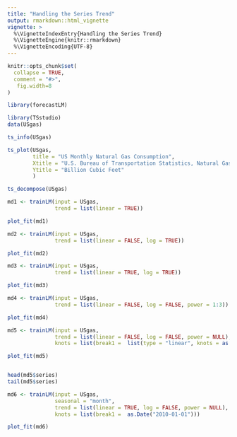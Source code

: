```yaml
---
title: "Handling the Series Trend"
output: rmarkdown::html_vignette
vignette: >
  %\VignetteIndexEntry{Handling the Series Trend}
  %\VignetteEngine{knitr::rmarkdown}
  %\VignetteEncoding{UTF-8}
---
```


```r
knitr::opts_chunk$set(
  collapse = TRUE,
  comment = "#>",
   fig.width=8
)
```

```r
library(forecastLM)
```



```r
library(TSstudio)
data(USgas)

ts_info(USgas)

ts_plot(USgas,
        title = "US Monthly Natural Gas Consumption",
        Xtitle = "U.S. Bureau of Transportation Statistics, Natural Gas Consumption [NATURALGAS]",
        Ytitle = "Billion Cubic Feet"
        )
```




```r
ts_decompose(USgas)
```





```r
md1 <- trainLM(input = USgas,
               trend = list(linear = TRUE))

plot_fit(md1)
```



```r
md2 <- trainLM(input = USgas,
               trend = list(linear = FALSE, log = TRUE))

plot_fit(md2)
```


```r
md3 <- trainLM(input = USgas,
               trend = list(linear = TRUE, log = TRUE))

plot_fit(md3)
```

```r
md4 <- trainLM(input = USgas,
               trend = list(linear = FALSE, log = FALSE, power = 1:3))

plot_fit(md4)
```

```r
md5 <- trainLM(input = USgas,
               trend = list(linear = FALSE, log = FALSE, power = NULL),
               knots = list(break1 =  list(type = "linear", knots = as.Date("2010-01-01"))))

plot_fit(md5)


head(md5$series)
tail(md5$series)
```
```r
md6 <- trainLM(input = USgas,
               seasonal = "month",
               trend = list(linear = TRUE, log = FALSE, power = NULL),
               knots = list(break1 =  as.Date("2010-01-01")))

plot_fit(md6)
```

